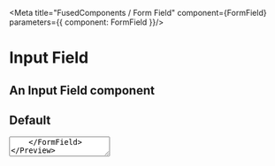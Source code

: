 

<Meta title="FusedComponents / Form Field" component={FormField} parameters={{ component: FormField }}/>

# Input Field

## An Input Field component
 

## Default
<Preview>
    <FormField label="test" htmlFor="textarea" hint="This is a hint" validationMessage="Something went wrong">
    <Textarea id="textarea" />
    </FormField>
</Preview>

## Properties

<Props of={FormField} />

# Input Field dependents & dependencies
<DependenciesTable titleDependencies='Dependencies' titleDependents='Dependents' of={FormField} />
